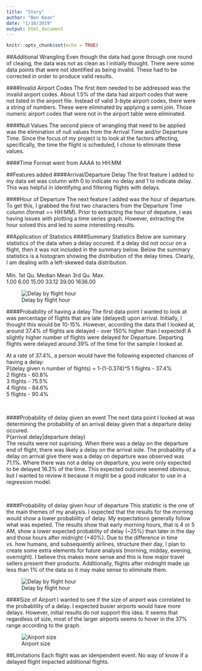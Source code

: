 ```yaml
---
title: "Story"
author: "Ben Kean"
date: "1/16/2019"
output: html_document
---
```


```r
knitr::opts_chunk$set(echo = TRUE)
```
##Additional Wrangling
Even though the data had gone through one round of cleaing, the data was not as clean as I initially thought. There were some data points that were not identified as being invalid. These had to be corrected in order to produce valid results. 

####Invalid Airport Codes
The first item needed to be addressed was the invalid airport codes. About 1.5% of the data had airport codes that were not listed in the airport file. Instead of valid 3-byte airport codes, there were a string of numbers. These were eliminated by applying a semi join. Those numeric airport codes that were not in the airport table were eliminated.


####Null Values
The second piece of wrangling that need to be applied was the elimination of null values from the Arrival Time and/or Departure Time. Since the focus of my project is to look at the factors affecting, specifically, the time the flight is scheduled, I chose to eliminate these values.

####Time
Format went from AAAA to HH:MM

##Features added
####Arrival/Departure Delay
The first feature I added to my data set was column with 0 to indicate no delay and 1 to indicate delay. This was helpful in identifying and filtering flights with delays. 

####Hour of Departure
The next feature I added was the hour of departure. To get this, I grabbed the first two characters from the Departure Time column (format == HH:MM). Prior to extracting the hour of depature, I was having issues with plotting a time series graph. However, extracting the hour solved this and led to some interesting results.

##Application of Statistics 
####Summary Statistics
Below are summary statistics of the data when a delay occured. If a delay did not occur on a flight, then it was not included in the summary below. Below the summary statistics is a histogram showing  the distribution of the delay times. Clearly, I am dealing with a left-skewed data distribution.
<br>
<br>   Min. 1st Qu.  Median    Mean 3rd Qu.    Max. 
<br>   1.00    6.00   15.00   33.12   39.00 1636.00 
<br>

![Delay by flight hour](/Users/rhino/project_proposal/hist.png)

####Probability of having a delay
The first data point I wanted to look at was percentage of flights that are late (delayed) upon arrival. Initially, I thought this would be 10-15%. However, according the data that I looked at, around 37.4% of flights are delayed - over 150% higher than I expected! A slightly higher number of flights were delayed for Departure. Departing flights were delayed around 39% of the time for the sample I looked at.

At a rate of 37.4%, a person would have the following expected chances of having a delay:<br>
P(delay given n number of flights) = 1-(1-0.374)^5
1 flights - 37.4%<br>
2 flights - 60.8%<br>
3 flights - 75.5%<br>
4 flights - 84.6%<br>
5 flights - 90.4%<br>

<br>

####Probability of delay given an event
The next data point I looked at was determining the probability of an arrival delay given that a departure delay occured.<br>
P(arrival delay|departure delay)<br>
The results were not suprising. When there was a delay on the departure end of flight, there was likely a delay on the arrival side. The probability of a delay on arrival give there was a delay on departure was observed was 71.1%. Where there was not a delay on departure, you were only expected to be delayed 16.3% of the time. This expected outcome seemed obvious, but I wanted to review it because it might be a good indicator to use in a regression model.

<br>

####Probability of delay given hour of departure
This statistic is the one of the main themes of my analysis. I expected that the results for the morning would show a lower probability of delay. My expectations generally follow what was expeted. The results show that early morning hours, that is 4 or 5 AM, show a lower expected probablity of delay (~25%) than later in the day and those hours after midnight (+40%). Due to the difference in time vs. how humans, and subsequently airlines, structure their day, I plan to create some extra elements for future analysis (morning, midday, evening, overnight). I believe this makes more sense and this is how major travel sellers present their products. Additionally, flights after midnight made up less than 1% of the data so it may make sense to eliminate them.

![Delay by flight hour](/Users/rhino/project_proposal/hour.png)

####Size of Airport
I wanted to see if the size of airport was correlated to the probablility of a delay. I expected busier airports would have more delays. However, initial results do not support this idea. It seems that regardless of size, most of the larger airports seems to hover in the 37% range according to the graph.

![Airport size](/Users/rhino/project_proposal/size.png)

##Limitations
Each flight was an idenpendent event. No way of know if a delayed flight impacted additional flights.